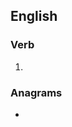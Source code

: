 ==English==

===Verb===
{{head|en|verb form}}

# {{en-past of|upbring}}

===Anagrams===
* {{anagrams|en|a=bghoprtuu|brought up}}
